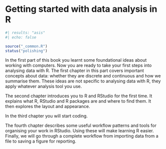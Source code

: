 # Getting started with data analysis in R

```r
#| results: "asis"
#| echo: false

source("_common.R")
status("polishing")
```

In the first part of this book you learnt some foundational ideas about
working with computers. Now you are ready to take your first steps into
analysing data with R. The first chapter in this part covers important
concepts about data: whether they are discrete and continuous and how we
summarise them. These ideas are not specific to analysing data with R, they
apply whatever analysis tool you use.

The second chapter introduces you to R and RStudio for
the first time. It explains what R, RStudio and R packages are and where to 
find them. It then explores the layout and appearance.

In the third chapter you will start coding. 

The fourth chapter describes some useful workflow
patterns and tools for organising your work in RStudio. Using these will
make learning R easier. Finally, we will go through a complete workflow
from importing data from a file to saving a figure for reporting.
